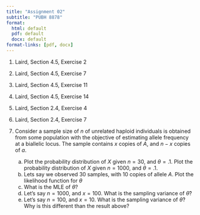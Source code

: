 ```yaml
---
title: "Assignment 02"
subtitle: "PUBH 8878"
format: 
  html: default
  pdf: default
  docx: default
format-links: [pdf, docx]
---
```


1.  Laird, Section 4.5, Exercise 2

1.  Laird, Section 4.5, Exercise 7

1.  Laird, Section 4.5, Exercise 11

1.  Laird, Section 4.5, Exercise 14

2.  Laird, Section 2.4, Exercise 4

3.  Laird, Section 2.4, Exercise 7

4.  Consider a sample size of $n$ of unrelated haploid individuals is obtained from some population with the objective of estimating allele frequency at a biallelic locus. The sample contains $x$ copies of $A$, and $n-x$ copies of $a$.

    a.  Plot the probability distribution of $X$ given $n = 30$, and $\theta = .1$. Plot the probability distribution of $X$ given $n = 1000$, and $\theta = .1$.
    b.  Lets say we observed $30$ samples, with $10$ copies of allele $A$. Plot the likelihood function for $\theta$
    c.  What is the MLE of $\theta$?
    d.  Let's say $n = 1000$, and $x = 100$. What is the sampling variance of $\hat{\theta}$?
    e.  Let's say $n = 100$, and $x = 10$. What is the sampling variance of $\hat{\theta}$? Why is this different than the result above?